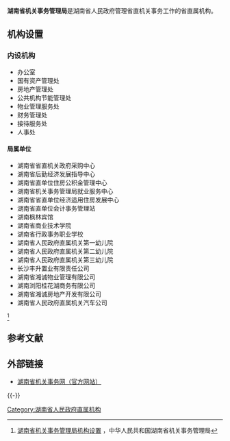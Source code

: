 {{Infobox PRCG
|机构名称=湖南省机关事务管理局
|标志1=Red star.svg
|标志1说明=[[s:国务院关于国家行政机关和企业事业单位社会团体印章管理的规定|1999年规定]]：[[印章|印章]][[直径|直径]]4.2厘米，中央刊[[五角星|五角星]]，由[[湖南省人民政府|湖南省人民政府]]制发。
|职位1=局长
|人员1=[[李永军_(1968年)|李永军]]
|职位2=副局长
|人员2=瞿正辉{{wrap}}张军良{{wrap}}陈瑞芳
|人数2=3
|成立时间=
|上级机构=[[湖南省人民政府|湖南省人民政府]]
|机构类型=湖南省人民政府办事机构
|行政级别=正地厅级
|前身=
|地址1=[[湖南省|湖南省]][[长沙市|长沙市]]人民中路66号
|网站=jgswj.hunan.gov.cn
|网址=https://jgswj.hunan.gov.cn/
}}
'''湖南省机关事务管理局'''是湖南省人民政府管理省直机关事务工作的省直属机构。
==机构设置==
===内设机构===
*办公室
*国有资产管理处
*房地产管理处
*公共机构节能管理处
*物业管理服务处
*财务管理处
*接待服务处
*人事处
====局属单位====
*湖南省省直机关政府采购中心
*湖南省后勤经济发展指导中心
*湖南省直单位住房公积金管理中心
*湖南省机关事务管理局就业服务中心
*湖南省省直单位经济适用住房发展中心
*湖南省直单位会计事务管理站
*湖南枫林宾馆
*湖南省商业技术学院
*湖南省行政事务职业学校
*湖南省人民政府直属机关第一幼儿院
*湖南省人民政府直属机关第二幼儿院
*湖南省人民政府直属机关第三幼儿院
*长沙丰升置业有限责任公司
*湖南省湘诚物业管理有限公司
*湖南浏阳桂花湖商务有限公司
*湖南省湘诚房地产开发有限公司
*湖南省人民政府直属机关汽车公司
<ref>[http://www.hnhq.gov.cn/sjgk/detail.asp?id=1062 湖南省机关事务管理局机构设置] {{webarchive|url=https://web.archive.org/web/20110907100418/http://www.hnhq.gov.cn/sjgk/detail.asp?id=1062 |date=2011-09-07 }}，中华人民共和国湖南省机关事务管理局</ref>

==参考文献==
{{Reflist}}

==外部链接==
*[https://web.archive.org/web/20110825054824/http://www.hnhq.gov.cn/ 湖南省机关事务网（官方网站）]

{{-}}
{{湖南省人民政府}}

[[Category:湖南省人民政府直属机构|Category:湖南省人民政府直属机构]]